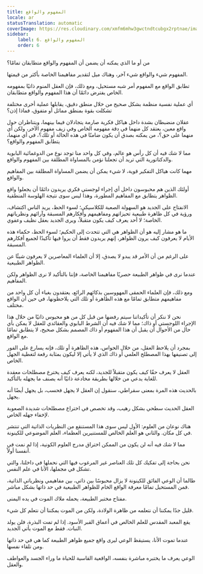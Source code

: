 ```yaml
---
title: المفهوم والواقع
locale: ar
statusTranslation: automatic
coverImage: https://res.cloudinary.com/xmfm6mhw3gwctndtcubgx2rptnae/image/upload/v1741354419/small_cover_la_gran_rebelion_28716e29d2.webp
sidebar:
    label: 6. المفهوم والواقع
    order: 6
---
```

من أو ما الذي يمكنه أن يضمن أن المفهوم والواقع متطابقان تمامًا؟

المفهوم شيء والواقع شيء آخر، وهناك ميل لتقدير مفاهيمنا الخاصة بأكثر من قيمتها.

تطابق الواقع مع المفهوم أمر شبه مستحيل، ومع ذلك، فإن العقل المنوم ذاتيًا بمفهومه الخاص يفترض دائمًا أن هذا المفهوم والواقع متطابقان.

أي عملية نفسية منظمة بشكل صحيح من خلال منطق دقيق، يقابلها عملية أخرى مختلفة تشكلت بقوة بمنطق مماثل أو متفوق، فماذا إذن؟

عقلان منضبطان بشدة داخل هياكل فكرية صارمة يتجادلان فيما بينهما، ويتناظران حول واقع معين، يعتقد كل منهما في دقة مفهومه الخاص وفي زيف مفهوم الآخر، ولكن أي منهما على حق؟، من يمكنه بصدق أن يكون ضامنًا في هذه الحالة أو تلك؟، في أي منهما، يتطابق المفهوم والواقع؟

مما لا شك فيه أن كل رأس هو عالم، وفي كل واحد منا توجد نوع من الدوغمائية البابوية والدكتاتورية التي تريد أن تجعلنا نؤمن بالمساواة المطلقة بين المفهوم والواقع.

مهما كانت هياكل التفكير قوية، لا شيء يمكن أن يضمن المساواة المطلقة بين المفاهيم والواقع.

أولئك الذين هم محبوسون داخل أي إجراء لوجستي فكري يريدون دائمًا أن يجعلوا واقع الظواهر يتطابق مع المفاهيم المطورة، وهذا ليس سوى نتيجة الهلوسة المنطقية.

الانفتاح على الجديد هو السهولة الصعبة للكلاسيكي؛ لسوء الحظ، يريد الناس اكتشاف، ورؤية في كل ظاهرة طبيعية تحيزاتهم ومفاهيمهم وأفكارهم المسبقة وآرائهم ونظرياتهم الخاصة؛ لا أحد يعرف كيف يكون متقبلاً، ويرى الجديد بعقل نظيف وعفوي.

ما هو مشار إليه هو أن الظواهر هي التي تتحدث إلى الحكيم؛ لسوء الحظ، حكماء هذه الأيام لا يعرفون كيف يرون الظواهر، إنهم يريدون فقط أن يروا فيها تأكيدًا لجميع أفكارهم المسبقة.

على الرغم من أن الأمر قد يبدو لا يصدق، إلا أن العلماء المعاصرين لا يعرفون شيئًا عن الظواهر الطبيعية.

عندما نرى في ظواهر الطبيعة حصريًا مفاهيمنا الخاصة، فإننا بالتأكيد لا نرى الظواهر ولكن المفاهيم.

ومع ذلك، فإن العلماء الحمقى المهووسين بذكائهم الرائع، يعتقدون بغباء أن كل واحد من مفاهيمهم متطابق تمامًا مع هذه الظاهرة أو تلك التي يلاحظونها، في حين أن الواقع مختلف.

نحن لا ننكر أن تأكيداتنا سيتم رفضها من قبل كل من هو محبوس ذاتيًا من خلال هذا الإجراء اللوجستي أو ذاك؛ مما لا شك فيه أن الشرط البابوي والعقائدي للعقل لا يمكن بأي حال من الأحوال أن يقبل أن هذا المفهوم أو ذاك المصمم بشكل صحيح، لا يتطابق تمامًا مع الواقع.

بمجرد أن يلاحظ العقل، من خلال الحواس، هذه الظاهرة أو تلك، فإنه يسارع على الفور إلى تصنيفها بهذا المصطلح العلمي أو ذاك الذي لا يأتي إلا ليكون بمثابة رقعة لتغطية الجهل الخاص.

العقل لا يعرف حقًا كيف يكون متقبلاً للجديد، لكنه يعرف كيف يخترع مصطلحات معقدة للغاية يدعي من خلالها بطريقة مخادعة ذاتيًا أنه يصنف ما يجهله بالتأكيد.

بالحديث هذه المرة بمعنى سقراطي، سنقول إن العقل لا يجهل فحسب، بل يجهل أيضًا أنه يجهل.

العقل الحديث سطحي بشكل رهيب، وقد تخصص في اختراع مصطلحات شديدة الصعوبة لإخفاء جهله الخاص.

هناك نوعان من العلوم: الأول ليس سوى هذا المستنقع من النظريات الذاتية التي تنتشر في كل مكان. والثاني هو العلم الخالص للمستنيرين العظماء، العلم الموضوعي للكينونة.

مما لا شك فيه أنه لن يكون من الممكن اختراق مدرج العلوم الكونية، إذا لم نمت في أنفسنا أولاً.

نحن بحاجة إلى تفكيك كل تلك العناصر غير المرغوب فيها التي نحملها في داخلنا، والتي تشكل في مجملها، الأنا في علم النفس.

طالما أن الوعي الفائق للكينونة لا يزال محبوسًا بين ذاتي، بين مفاهيمي ونظرياتي الذاتية، فمن المستحيل تمامًا معرفة الواقع الخام للظواهر الطبيعية في حد ذاتها بشكل مباشر.

مفتاح مختبر الطبيعة، يحمله ملاك الموت في يده اليمنى.

قليل جدًا يمكننا أن نتعلمه من ظاهرة الولادة، ولكن من الموت يمكننا أن نتعلم كل شيء.

يقع المعبد المقدس للعلم الخالص في أعماق القبر الأسود. إذا لم تمت البذرة، فلن يولد النبات. فقط مع الموت يأتي الجديد.

عندما تموت الأنا، يستيقظ الوعي ليرى واقع جميع ظواهر الطبيعة كما هي في حد ذاتها ومن تلقاء نفسها.

الوعي يعرف ما يختبره مباشرة بنفسه، الواقعية القاسية للحياة ما وراء الجسد والعواطف والعقل.

